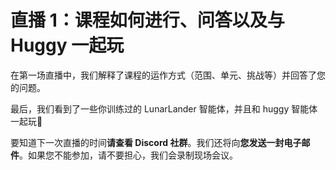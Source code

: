 # 直播 1：课程如何进行、问答以及与 Huggy 一起玩

在第一场直播中，我们解释了课程的运作方式（范围、单元、挑战等）并回答了您的问题。

最后，我们看到了一些你训练过的 LunarLander 智能体，并且和 huggy 智能体一起玩🐶

<Youtube id="JeJIswxyrsM" />

要知道下一次直播的时间**请查看 Discord 社群**。我们还将向**您发送一封电子邮件**。如果您不能参加，请不要担心，我们会录制现场会议。